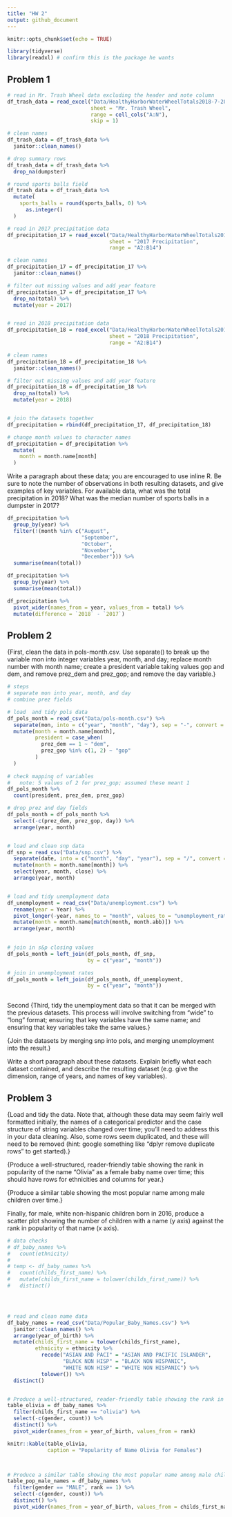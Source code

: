 ```yaml
---
title: "HW 2"
output: github_document
---
```


```r

knitr::opts_chunk$set(echo = TRUE)

library(tidyverse)
library(readxl) # confirm this is the package he wants

```


## Problem 1

```r

# read in Mr. Trash Wheel data excluding the header and note column 
df_trash_data = read_excel("Data/HealthyHarborWaterWheelTotals2018-7-28.xlsx",
                           sheet = "Mr. Trash Wheel",
                           range = cell_cols("A:N"),
                           skip = 1)

# clean names
df_trash_data = df_trash_data %>% 
  janitor::clean_names()

# drop summary rows
df_trash_data = df_trash_data %>% 
  drop_na(dumpster)

# round sports balls field
df_trash_data = df_trash_data %>% 
  mutate(
    sports_balls = round(sports_balls, 0) %>% 
      as.integer()
  )

# read in 2017 precipitation data
df_precipitation_17 = read_excel("Data/HealthyHarborWaterWheelTotals2018-7-28.xlsx",
                                 sheet = "2017 Precipitation",
                                 range = "A2:B14")

# clean names
df_precipitation_17 = df_precipitation_17 %>% 
  janitor::clean_names()

# filter out missing values and add year feature
df_precipitation_17 = df_precipitation_17 %>% 
  drop_na(total) %>% 
  mutate(year = 2017)


# read in 2018 precipitation data
df_precipitation_18 = read_excel("Data/HealthyHarborWaterWheelTotals2018-7-28.xlsx",
                                 sheet = "2018 Precipitation",
                                 range = "A2:B14")

# clean names
df_precipitation_18 = df_precipitation_18 %>% 
  janitor::clean_names()

# filter out missing values and add year feature
df_precipitation_18 = df_precipitation_18 %>% 
  drop_na(total) %>% 
  mutate(year = 2018)


# join the datasets together
df_precipitation = rbind(df_precipitation_17, df_precipitation_18)

# change month values to character names
df_precipitation = df_precipitation %>% 
  mutate(
    month = month.name[month]
  )

```

Write a paragraph about these data; you are encouraged to use inline R. Be sure to note the number of observations in both resulting datasets, and give examples of key variables. For available data, what was the total precipitation in 2018? What was the median number of sports balls in a dumpster in 2017?

```r

df_precipitation %>% 
  group_by(year) %>% 
  filter(!(month %in% c("August", 
                        "September", 
                        "October", 
                        "November", 
                        "December"))) %>% 
  summarise(mean(total))

df_precipitation %>% 
  group_by(year) %>% 
  summarise(mean(total))

df_precipitation %>% 
  pivot_wider(names_from = year, values_from = total) %>% 
  mutate(difference = `2018` - `2017`)


```


## Problem 2

{First, clean the data in pols-month.csv. Use separate() to break up the variable mon into integer variables year, month, and day; replace month number with month name; create a president variable taking values gop and dem, and remove prez_dem and prez_gop; and remove the day variable.}


```r
# steps
# separate mon into year, month, and day
# combine prez fields

# load  and tidy pols data
df_pols_month = read_csv("Data/pols-month.csv") %>% 
  separate(mon, into = c("year", "month", "day"), sep = "-", convert = TRUE) %>% 
  mutate(month = month.name[month],
         president = case_when(
           prez_dem == 1 ~ "dem",
           prez_gop %in% c(1, 2) ~ "gop"
         )
  ) 
  
# check mapping of variables
#   note: 5 values of 2 for prez_gop; assumed these meant 1
df_pols_month %>% 
  count(president, prez_dem, prez_gop)

# drop prez and day fields
df_pols_month = df_pols_month %>% 
  select(-c(prez_dem, prez_gop, day)) %>% 
  arrange(year, month)


# load and clean snp data
df_snp = read_csv("Data/snp.csv") %>% 
  separate(date, into = c("month", "day", "year"), sep = "/", convert = TRUE) %>% 
  mutate(month = month.name[month]) %>% 
  select(year, month, close) %>% 
  arrange(year, month)


# load and tidy unemployment data
df_unemployment = read_csv("Data/unemployment.csv") %>% 
  rename(year = Year) %>% 
  pivot_longer(-year, names_to = "month", values_to = "unemployment_rate") %>% 
  mutate(month = month.name[match(month, month.abb)]) %>% 
  arrange(year, month)

  
# join in s&p closing values
df_pols_month = left_join(df_pols_month, df_snp, 
                          by = c("year", "month")) 

# join in unemployment rates
df_pols_month = left_join(df_pols_month, df_unemployment, 
                          by = c("year", "month"))
  


```


{Second, clean the data in snp.csv using a similar process to the above. For consistency across datasets, arrange according to year and month, and organize so that year and month are the leading columns.}

{Third, tidy the unemployment data so that it can be merged with the previous datasets. This process will involve switching from “wide” to “long” format; ensuring that key variables have the same name; and ensuring that key variables take the same values.}

{Join the datasets by merging snp into pols, and merging unemployment into the result.}

Write a short paragraph about these datasets. Explain briefly what each dataset contained, and describe the resulting dataset (e.g. give the dimension, range of years, and names of key variables).




## Problem 3

{Load and tidy the data. Note that, although these data may seem fairly well formatted initially, the names of a categorical predictor and the case structure of string variables changed over time; you’ll need to address this in your data cleaning. Also, some rows seem duplicated, and these will need to be removed (hint: google something like “dplyr remove duplicate rows” to get started).}

{Produce a well-structured, reader-friendly table showing the rank in popularity of the name “Olivia” as a female baby name over time; this should have rows for ethnicities and columns for year.}

{Produce a similar table showing the most popular name among male children over time.}

Finally, for male, white non-hispanic children born in 2016, produce a scatter plot showing the number of children with a name (y axis) against the rank in popularity of that name (x axis).


```r

# data checks
# df_baby_names %>% 
#   count(ethnicity)
# 
# temp <- df_baby_names %>% 
#   count(childs_first_name) %>% 
#   mutate(childs_first_name = tolower(childs_first_name)) %>% 
#   distinct()




# read and clean name data
df_baby_names = read_csv("Data/Popular_Baby_Names.csv") %>% 
  janitor::clean_names() %>% 
  arrange(year_of_birth) %>% 
  mutate(childs_first_name = tolower(childs_first_name),
         ethnicity = ethnicity %>% 
           recode("ASIAN AND PACI" = "ASIAN AND PACIFIC ISLANDER",
                  "BLACK NON HISP" = "BLACK NON HISPANIC",
                  "WHITE NON HISP" = "WHITE NON HISPANIC") %>% 
           tolower()) %>% 
  distinct()


# Produce a well-structured, reader-friendly table showing the rank in popularity of the name “Olivia” as a female baby name over time; this should have rows for ethnicities and columns for year
table_olivia = df_baby_names %>% 
  filter(childs_first_name == "olivia") %>% 
  select(-c(gender, count)) %>% 
  distinct() %>% 
  pivot_wider(names_from = year_of_birth, values_from = rank)

knitr::kable(table_olivia, 
             caption = "Popularity of Name Olivia for Females") 



# Produce a similar table showing the most popular name among male children over time.
table_pop_male_names = df_baby_names %>% 
  filter(gender == "MALE", rank == 1) %>% 
  select(-c(gender, count)) %>% 
  distinct() %>% 
  pivot_wider(names_from = year_of_birth, values_from = childs_first_name)

```


















